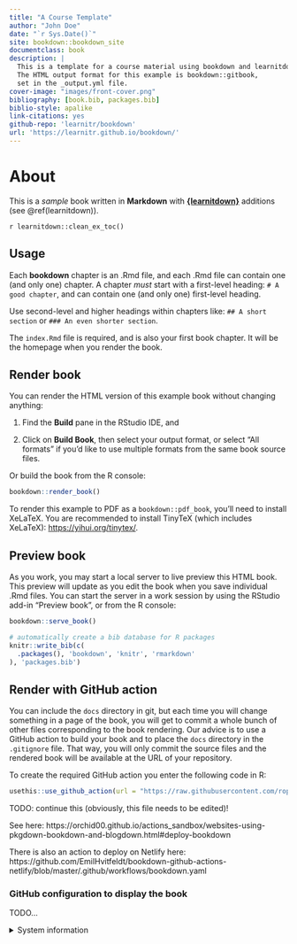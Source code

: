 ```yaml
--- 
title: "A Course Template"
author: "John Doe"
date: "`r Sys.Date()`"
site: bookdown::bookdown_site
documentclass: book
description: |
  This is a template for a course material using bookdown and learnitdown.
  The HTML output format for this example is bookdown::gitbook,
  set in the _output.yml file.
cover-image: "images/front-cover.png"
bibliography: [book.bib, packages.bib]
biblio-style: apalike
link-citations: yes
github-repo: 'learnitr/bookdown'
url: 'https://learnitr.github.io/bookdown/'
---
```


# About {.unnumbered}

This is a _sample_ book written in **Markdown** with **[{learnitdown}](https://github.com/learnitr/learnitdown)** additions (see \@ref(learnitdown)).

`r learnitdown::clean_ex_toc()`

<!-- The following inline chunk displays a login diagnostic box. Uncomment it if you use this bookdown inside of a Wordpress site, see https://learnitr.github.io/learnitrdoc/wordpress.html.-->

<!-- `r learnitdown::clean_ex_toc()` `r learnitdown::diagnose_login(lang = "en")` -->

## Usage {.unnumbered}

Each **bookdown** chapter is an .Rmd file, and each .Rmd file can contain one (and only one) chapter. A chapter *must* start with a first-level heading: `# A good chapter`, and can contain one (and only one) first-level heading.

Use second-level and higher headings within chapters like: `## A short section` or `### An even shorter section`.

The `index.Rmd` file is required, and is also your first book chapter. It will be the homepage when you render the book.

## Render book {.unnumbered}

You can render the HTML version of this example book without changing anything:

1. Find the **Build** pane in the RStudio IDE, and

1. Click on **Build Book**, then select your output format, or select "All formats" if you'd like to use multiple formats from the same book source files.

Or build the book from the R console:

```r
bookdown::render_book()
```

To render this example to PDF as a `bookdown::pdf_book`, you'll need to install XeLaTeX. You are recommended to install TinyTeX (which includes XeLaTeX): <https://yihui.org/tinytex/>.

## Preview book {.unnumbered}

As you work, you may start a local server to live preview this HTML book. This preview will update as you edit the book when you save individual .Rmd files. You can start the server in a work session by using the RStudio add-in "Preview book", or from the R console:

```r
bookdown::serve_book()
```


```r
# automatically create a bib database for R packages
knitr::write_bib(c(
  .packages(), 'bookdown', 'knitr', 'rmarkdown'
), 'packages.bib')
```

## Render with GitHub action {.unnumbered}

You can include the `docs` directory in git, but each time you will change something in a page of the book, you will get to commit a whole bunch of other files corresponding to the book rendering. Our advice is to use a GitHub action to build your book and to place the `docs` directory in the `.gitignore` file. That way, you will only commit the source files and the rendered book will be available at the URL of your repository.

To create the required GitHub action you enter the following code in R:

```r
usethis::use_github_action(url = "https://raw.githubusercontent.com/ropenscilabs/actions_sandbox/master/.github/workflows/deploy_bookdown.yml")
```

TODO: continue this (obviously, this file needs to be edited)!

See here: https://orchid00.github.io/actions_sandbox/websites-using-pkgdown-bookdown-and-blogdown.html#deploy-bookdown

There is also an action to deploy on Netlify here: https://github.com/EmilHvitfeldt/bookdown-github-actions-netlify/blob/master/.github/workflows/bookdown.yaml


### GitHub configuration to display the book {.unnumbered}

TODO...


<details>

<summary>System information</summary>

```r
sessioninfo::session_info()
```

</details>

